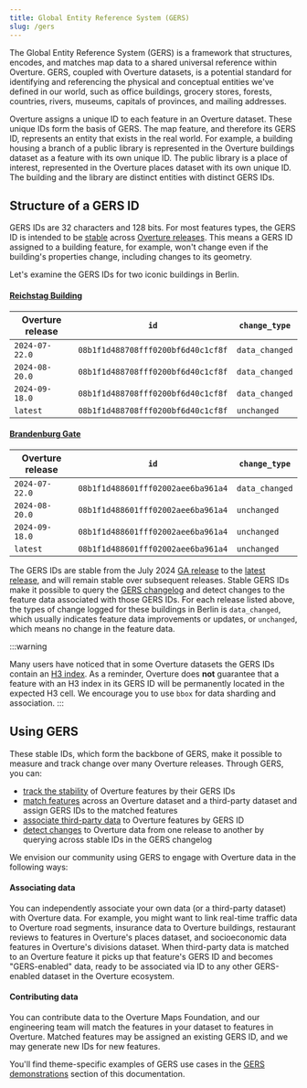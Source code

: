 ```yaml
---
title: Global Entity Reference System (GERS)
slug: /gers
---
```


The Global Entity Reference System (GERS) is a framework that structures, encodes, and matches map data to a shared universal reference within Overture. GERS, coupled with Overture datasets, is a potential standard for identifying and referencing the physical and conceptual entities we've defined in our world, such as office buildings, grocery stores, forests, countries, rivers, museums, capitals of provinces, and mailing addresses. 

Overture assigns a unique ID to each feature in an Overture dataset. These unique IDs form the basis of GERS. The map feature, and therefore its GERS ID, represents an entity that exists in the real world. For example, a building housing a branch of a public library is represented in the Overture buildings dataset as a feature with its own unique ID. The public library is a place of interest, represented in the Overture places dataset with its own unique ID. The building and the library are distinct entities with distinct GERS IDs.


## Structure of a GERS ID

GERS IDs are 32 characters and 128 bits. For most features types, the GERS ID is intended to be [stable](stability) across [Overture releases](/release). This means a GERS ID assigned to a building feature, for example, won't change even if the building's properties change, including changes to its geometry.

Let's examine the GERS IDs for two iconic buildings in Berlin.

#### [Reichstag Building](https://en.wikipedia.org/wiki/Reichstag_building)
| Overture release | `id` | `change_type` |
|------|----------|------|
| `2024-07-22.0` | `08b1f1d488708fff0200bf6d40c1cf8f`| `data_changed` |
| `2024-08-20.0` | `08b1f1d488708fff0200bf6d40c1cf8f` | `data_changed` |
| `2024-09-18.0` | `08b1f1d488708fff0200bf6d40c1cf8f` | `data_changed` |
| `latest` | `08b1f1d488708fff0200bf6d40c1cf8f` | `unchanged` |

#### [Brandenburg Gate](https://en.wikipedia.org/wiki/Brandenburg_Gate)
| Overture release | `id` | `change_type` |
|------|----------|------|
| `2024-07-22.0`| `08b1f1d488601fff02002aee6ba961a4`| `data_changed` |
| `2024-08-20.0`| `08b1f1d488601fff02002aee6ba961a4` | `unchanged` |
| `2024-09-18.0` | `08b1f1d488601fff02002aee6ba961a4`| `unchanged`  |
| `latest` | `08b1f1d488601fff02002aee6ba961a4`| `unchanged` |

The GERS IDs are stable from the July 2024 [GA release](/release/2024-07-22.0/) to the [latest release](/release), and will remain stable over subsequent releases. Stable GERS IDs make it possible to query the [GERS changelog](changelog) and detect changes to the feature data associated with those GERS IDs. For each release listed above, the types of change logged for these buildings in Berlin is `data_changed`, which usually indicates feature data improvements or updates, or `unchanged`, which means no change in the feature data.

:::warning

Many users have noticed that in some Overture datasets the GERS IDs contain an [H3 index](https://h3geo.org). As a reminder, Overture does **not** guarantee that a feature with an H3 index in its GERS ID will be permanently located in the expected H3 cell. We encourage you to use `bbox` for data sharding and association. 
:::

## Using GERS

These stable IDs, which form the backbone of GERS, make it possible to measure and track change over many Overture releases. Through GERS, you can:

- [track the stability](stability) of Overture features by their GERS IDs
- [match features](gers-demonstrations) across an Overture dataset and a third-party dataset and assign GERS IDs to the matched features 
- [associate third-party data](gers-demonstrations) to Overture features by GERS ID
- [detect changes](changelog) to Overture data from one release to another by querying across stable IDs in the GERS changelog

We envision our community using GERS to engage with Overture data in the following ways:

#### Associating data
You can independently associate your own data (or a third-party dataset) with Overture data. For example, you might want to link real-time traffic data to Overture road segments, insurance data to Overture buildings, restaurant reviews to features in Overture's places dataset, and socioeconomic data features in Overture's divisions dataset. When third-party data is matched to an Overture feature it picks up that feature's GERS ID and becomes "GERS-enabled" data, ready to be associated via ID to any other GERS-enabled dataset in the Overture ecosystem.

#### Contributing data
You can contribute data to the Overture Maps Foundation, and our engineering team will match the features in your dataset to features in Overture. Matched features may be assigned an existing GERS ID, and we may generate new IDs for new features.

You'll find theme-specific examples of GERS use cases in the [GERS demonstrations](gers-demonstrations) section of this documentation.
